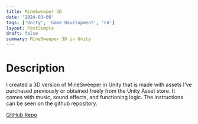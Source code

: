 ```yaml
---
title: MineSweeper 3D
date: '2024-03-08'
tags: ['Unity', 'Game Development', 'C#']
layout: PostSimple
draft: false
summary: MineSweeper 3D in Unity
---
```


# Description 

I created a 3D version of MineSweeper in Unity that is made with assets I've purchased previously or obtained freely from the Unity Asset store.
It comes with music, sound effects, and functioning logic.
The instructions can be seen on the github repository.

[GitHub Repo](https://github.com/EZRA-DVLPR/MineSweeper3D)